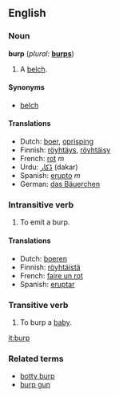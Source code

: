 ==English==

===Noun===
'''burp'''  (''plural:'' '''[[burps]]''')
# A [[belch]].

====Synonyms====
*[[belch]]

====Translations====
*Dutch: [[boer]], [[oprisping]]
*Finnish: [[röyhtäys]], [[röyhtäisy]]
*French: [[rot]] ''m''
*Urdu: [[ڈکار]] (dakar)
*Spanish: [[erupto]] ''m''
*German: [[das Bäuerchen]]

===Intransitive verb===
{{en-infl-reg-consonant|burp||}}
# To emit a burp.

====Translations====
*Dutch: [[boeren]]
*Finnish: [[röyhtäistä]]
*French: [[faire un rot]]
*Spanish: [[eruptar]]

===Transitive verb===
{{en-infl-reg-consonant|burp||}}
# To burp a [[baby]].

[[it:burp]]

===Related terms===
*[[botty burp]]
*[[burp gun]]